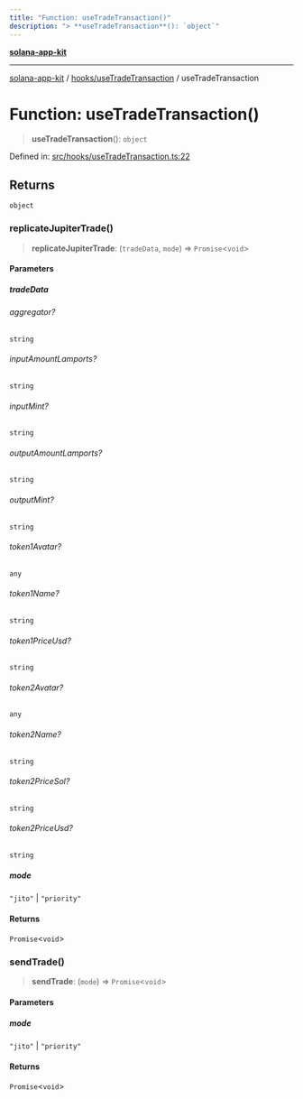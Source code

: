 ```yaml
---
title: "Function: useTradeTransaction()"
description: "> **useTradeTransaction**(): `object`"
---
```


[**solana-app-kit**](../../../README.mdx)

***

[solana-app-kit](../../../README.mdx) / [hooks/useTradeTransaction](../README.mdx) / useTradeTransaction

# Function: useTradeTransaction()

> **useTradeTransaction**(): `object`

Defined in: [src/hooks/useTradeTransaction.ts:22](https://github.com/SendArcade/solana-social-starter/blob/b27156124ee1831d644b1af765e8d55a2885cd4f/src/hooks/useTradeTransaction.ts#L22)

## Returns

`object`

### replicateJupiterTrade()

> **replicateJupiterTrade**: (`tradeData`, `mode`) => `Promise`\<`void`\>

#### Parameters

##### tradeData

###### aggregator?

`string`

###### inputAmountLamports?

`string`

###### inputMint?

`string`

###### outputAmountLamports?

`string`

###### outputMint?

`string`

###### token1Avatar?

`any`

###### token1Name?

`string`

###### token1PriceUsd?

`string`

###### token2Avatar?

`any`

###### token2Name?

`string`

###### token2PriceSol?

`string`

###### token2PriceUsd?

`string`

##### mode

`"jito"` | `"priority"`

#### Returns

`Promise`\<`void`\>

### sendTrade()

> **sendTrade**: (`mode`) => `Promise`\<`void`\>

#### Parameters

##### mode

`"jito"` | `"priority"`

#### Returns

`Promise`\<`void`\>
